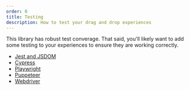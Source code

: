 ```yaml
---
order: 0
title: Testing
description: How to test your drag and drop experiences
---
```


This library has robust test converage. That said, you'll likely want to add some testing to your experiences to ensure they are working correctly.

- [Jest and JSDOM](/components/pragmatic-drag-and-drop/testing/jest-and-jsdom)
- [Cypress](/components/pragmatic-drag-and-drop/testing/cypress)
- [Playwright](/components/pragmatic-drag-and-drop/testing/playwright)
- [Puppeteer](/components/pragmatic-drag-and-drop/testing/puppeteer)
- [Webdriver](/components/pragmatic-drag-and-drop/testing/webdriver)
